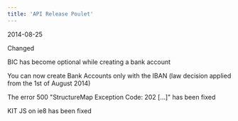 ```yaml
---
title: 'API Release Poulet'  
---
```

<span class="date">2014-08-25</span>  
  
  
<div class="pill pill-purple">Changed</div>  
  

BIC has become optional while creating a bank account  

You can now create Bank Accounts only with the IBAN (law decision applied from the 1st of August 2014)  

The error 500 "StructureMap Exception Code: 202 […]" has been fixed  

KIT JS on ie8 has been fixed